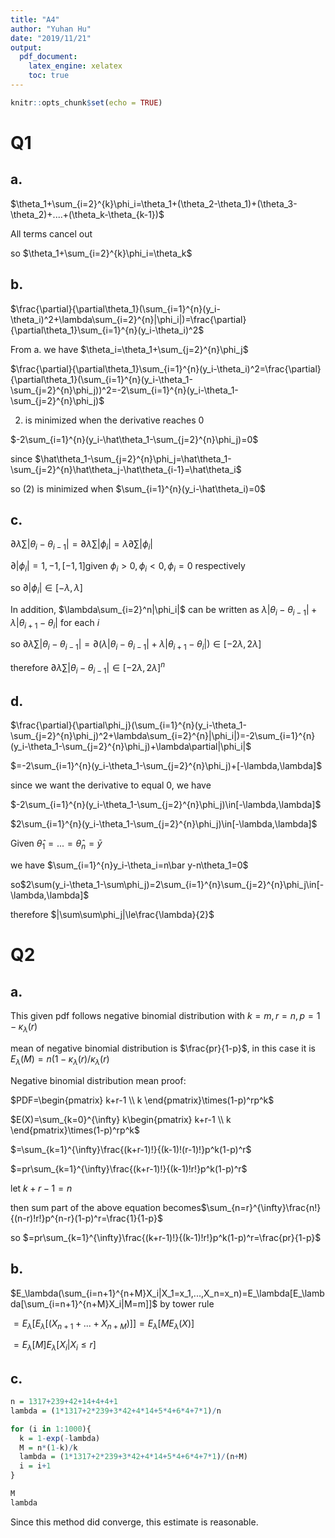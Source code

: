 ```yaml
---
title: "A4"
author: "Yuhan Hu"
date: "2019/11/21"
output: 
  pdf_document:
    latex_engine: xelatex
    toc: true
---
```


```r
knitr::opts_chunk$set(echo = TRUE)
```

\pagebreak

# Q1

## a.

$\theta_1+\sum_{i=2}^{k}\phi_i=\theta_1+(\theta_2-\theta_1)+(\theta_3-\theta_2)+....+(\theta_k-\theta_{k-1})$

All terms cancel out

so $\theta_1+\sum_{i=2}^{k}\phi_i=\theta_k$

## b.

$\frac{\partial}{\partial\theta_1}(\sum_{i=1}^{n}(y_i-\theta_i)^2+\lambda\sum_{i=2}^{n}|\phi_i|)=\frac{\partial}{\partial\theta_1}\sum_{i=1}^{n}(y_i-\theta_i)^2$

From a. we have $\theta_i=\theta_1+\sum_{j=2}^{n}\phi_j$

$\frac{\partial}{\partial\theta_1}\sum_{i=1}^{n}(y_i-\theta_i)^2=\frac{\partial}{\partial\theta_1}(\sum_{i=1}^{n}(y_i-\theta_1-\sum_{j=2}^{n}\phi_j))^2=-2\sum_{i=1}^{n}(y_i-\theta_1-\sum_{j=2}^{n}\phi_j)$

(2) is minimized when the derivative reaches 0

$-2\sum_{i=1}^{n}(y_i-\hat\theta_1-\sum_{j=2}^{n}\phi_j)=0$

since $\hat\theta_1-\sum_{j=2}^{n}\phi_j=\hat\theta_1-\sum_{j=2}^{n}\hat\theta_j-\hat\theta_{i-1}=\hat\theta_i$

so (2) is minimized when $\sum_{i=1}^{n}(y_i-\hat\theta_i)=0$

## c.

$\partial\lambda\sum|\theta_i-\theta_{i-1}|=\partial\lambda\sum|\phi_i|=\lambda\partial\sum|\phi_i|$

$\partial|\phi_i|=1,-1,[-1,1]$given $\phi_i>0,\phi_i<0,\phi_i=0$ respectively

so $\partial|\phi_i|\in[-\lambda,\lambda]$

In addition, $\lambda\sum_{i=2}^n|\phi_i|$ can be written as $\lambda|\theta_i-\theta_{i-1}|+\lambda|\theta_{i+1}-\theta_{i}|$ for each $i$

so $\partial\lambda\sum|\theta_i-\theta_{i-1}|=\partial(\lambda|\theta_i-\theta_{i-1}|+\lambda|\theta_{i+1}-\theta_{i}|)\in[-2\lambda,2\lambda]$

therefore $\partial\lambda\sum|\theta_i-\theta_{i-1}|\in[-2\lambda,2\lambda]^n$

## d.

$\frac{\partial}{\partial\phi_j}(\sum_{i=1}^{n}(y_i-\theta_1-\sum_{j=2}^{n}\phi_j)^2+\lambda\sum_{i=2}^{n}|\phi_i|)=-2\sum_{i=1}^{n}(y_i-\theta_1-\sum_{j=2}^{n}\phi_j)+\lambda\partial|\phi_i|$

$=-2\sum_{i=1}^{n}(y_i-\theta_1-\sum_{j=2}^{n}\phi_j)+[-\lambda,\lambda]$

since we want the derivative to equal $0$, we have

$-2\sum_{i=1}^{n}(y_i-\theta_1-\sum_{j=2}^{n}\phi_j)\in[-\lambda,\lambda]$

$2\sum_{i=1}^{n}(y_i-\theta_1-\sum_{j=2}^{n}\phi_j)\in[-\lambda,\lambda]$

Given $\hat\theta_1=...=\hat\theta_n=\bar y$

we have $\sum_{i=1}^{n}y_i-\theta_i=n\bar y-n\theta_1=0$

so$2\sum(y_i-\theta_1-\sum\phi_j)=2\sum_{i=1}^{n}\sum_{j=2}^{n}\phi_j\in[-\lambda,\lambda]$

therefore $|\sum\sum\phi_j|\le\frac{\lambda}{2}$



\pagebreak

# Q2

## a.

This given pdf follows negative binomial distribution with $k=m,r=n,p=1-\kappa_\lambda(r)$

mean of negative binomial distribution is $\frac{pr}{1-p}$, in this case it is $E_\lambda(M)=n(1-\kappa_\lambda(r)/\kappa_\lambda(r)$

Negative binomial distribution mean proof:

$PDF=\begin{pmatrix} k+r-1 \\ k \end{pmatrix}\times(1-p)^rp^k$

$E(X)=\sum_{k=0}^{\infty} k\begin{pmatrix} k+r-1 \\ k \end{pmatrix}\times(1-p)^rp^k$

$=\sum_{k=1}^{\infty}\frac{(k+r-1)!}{(k-1)!(r-1)!}p^k(1-p)^r$

$=pr\sum_{k=1}^{\infty}\frac{(k+r-1)!}{(k-1)!r!}p^k(1-p)^r$

let $k+r-1=n$

then sum part of the above equation becomes$\sum_{n=r}^{\infty}\frac{n!}{(n-r)!r!}p^{n-r}(1-p)^r=\frac{1}{1-p}$

so $=pr\sum_{k=1}^{\infty}\frac{(k+r-1)!}{(k-1)!r!}p^k(1-p)^r=\frac{pr}{1-p}$

## b.

$E_\lambda(\sum_{i=n+1}^{n+M}X_i|X_1=x_1,...,X_n=x_n)=E_\lambda[E_\lambda[\sum_{i=n+1}^{n+M}X_i|M=m]]$ by tower rule


$=E_\lambda[E_\lambda[(X_{n+1}+...+X_{n+M})]]=E_\lambda[ME_\lambda(X)]$

$=E_\lambda[M]E_\lambda[X_i|X_i\le r]$

## c.

```r
n = 1317+239+42+14+4+4+1
lambda = (1*1317+2*239+3*42+4*14+5*4+6*4+7*1)/n

for (i in 1:1000){
  k = 1-exp(-lambda)
  M = n*(1-k)/k
  lambda = (1*1317+2*239+3*42+4*14+5*4+6*4+7*1)/(n+M)
  i = i+1
}

M
lambda

```

Since this method did converge, this estimate is reasonable.
